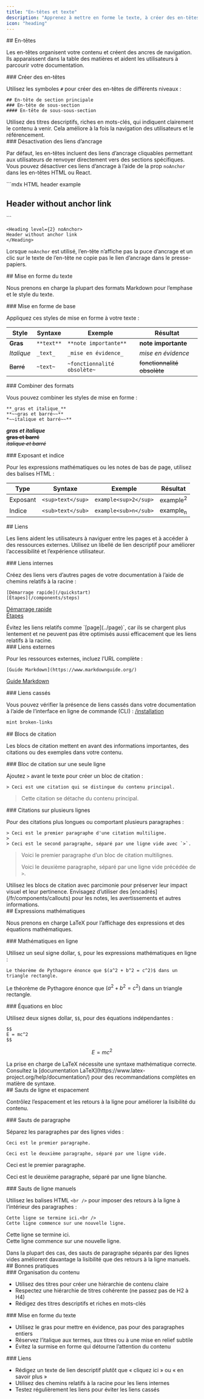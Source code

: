 ```yaml
---
title: "En-têtes et texte"
description: "Apprenez à mettre en forme le texte, à créer des en-têtes et à styliser le contenu"
icon: "heading"
---
```


<div id="headers">
  ## En-têtes
</div>

Les en-têtes organisent votre contenu et créent des ancres de navigation. Ils apparaissent dans la table des matières et aident les utilisateurs à parcourir votre documentation.

<div id="creating-headers">
  ### Créer des en-têtes
</div>

Utilisez les symboles `#` pour créer des en-têtes de différents niveaux :

```mdx
## En-tête de section principale
### En-tête de sous-section
#### En-tête de sous-sous-section
```

<Tip>
  Utilisez des titres descriptifs, riches en mots-clés, qui indiquent clairement le contenu à venir. Cela améliore à la fois la navigation des utilisateurs et le référencement.
</Tip>

<div id="disabling-anchor-links">
  ### Désactivation des liens d’ancrage
</div>

Par défaut, les en-têtes incluent des liens d’ancrage cliquables permettant aux utilisateurs de renvoyer directement vers des sections spécifiques. Vous pouvez désactiver ces liens d’ancrage à l’aide de la prop `noAnchor` dans les en-têtes HTML ou React.

<CodeGroup>
  ```mdx HTML header example
  <h2 noAnchor>
  Header without anchor link
  </h2>
  ```

  ```mdx React header example
  <Heading level={2} noAnchor>
  Header without anchor link
  </Heading>
  ```
</CodeGroup>

Lorsque `noAnchor` est utilisé, l’en-tête n’affiche pas la puce d’ancrage et un clic sur le texte de l’en-tête ne copie pas le lien d’ancrage dans le presse-papiers.

<div id="text-formatting">
  ## Mise en forme du texte
</div>

Nous prenons en charge la plupart des formats Markdown pour l’emphase et le style du texte.

<div id="basic-formatting">
  ### Mise en forme de base
</div>

Appliquez ces styles de mise en forme à votre texte :

| Style | Syntaxe | Exemple | Résultat |
|-------|--------|---------|--------|
| **Gras** | `**text**` | `**note importante**` | **note importante** |
| *Italique* | `_text_` | `_mise en évidence_` | *mise en évidence* |
| ~~Barré~~ | `~text~` | `~fonctionnalité obsolète~` | ~~fonctionnalité obsolète~~ |

<div id="combining-formats">
  ### Combiner des formats
</div>

Vous pouvez combiner les styles de mise en forme :

```mdx
**_gras et italique_**
**~~gras et barré~~**
*~~italique et barré~~**
```

***gras et italique***<br />
**~~gras et barré~~**<br />
*~~italique et barré~~*

<div id="superscript-and-subscript">
  ### Exposant et indice
</div>

Pour les expressions mathématiques ou les notes de bas de page, utilisez des balises HTML :

| Type | Syntaxe | Exemple | Résultat |
|------|--------|---------|--------|
| Exposant | `<sup>text</sup>` | `example<sup>2</sup>` | example<sup>2</sup> |
| Indice | `<sub>text</sub>` | `example<sub>n</sub>` | example<sub>n</sub> |

<div id="links">
  ## Liens
</div>

Les liens aident les utilisateurs à naviguer entre les pages et à accéder à des ressources externes. Utilisez un libellé de lien descriptif pour améliorer l’accessibilité et l’expérience utilisateur.

<div id="internal-links">
  ### Liens internes
</div>

Créez des liens vers d’autres pages de votre documentation à l’aide de chemins relatifs à la racine :

```mdx
[Démarrage rapide](/quickstart)
[Étapes](/components/steps)
```

[Démarrage rapide](/fr/quickstart)<br />
[Étapes](/fr/components/steps)

<Note>
  Évitez les liens relatifs comme `[page](../page)`, car ils se chargent plus lentement et ne peuvent pas être optimisés aussi efficacement que les liens relatifs à la racine.
</Note>

<div id="external-links">
  ### Liens externes
</div>

Pour les ressources externes, incluez l’URL complète :

```mdx
[Guide Markdown](https://www.markdownguide.org/)
```

[Guide Markdown](https://www.markdownguide.org/)

<div id="broken-links">
  ### Liens cassés
</div>

Vous pouvez vérifier la présence de liens cassés dans votre documentation à l’aide de l’interface en ligne de commande (CLI) : [/installation](/fr/installation)

```bash
mint broken-links
```

<div id="blockquotes">
  ## Blocs de citation
</div>

Les blocs de citation mettent en avant des informations importantes, des citations ou des exemples dans votre contenu.

<div id="single-line-blockquotes">
  ### Bloc de citation sur une seule ligne
</div>

Ajoutez `>` avant le texte pour créer un bloc de citation :

```mdx
> Ceci est une citation qui se distingue du contenu principal.
```

> Cette citation se détache du contenu principal.

<div id="multi-line-blockquotes">
  ### Citations sur plusieurs lignes
</div>

Pour des citations plus longues ou comportant plusieurs paragraphes :

```mdx
> Ceci est le premier paragraphe d'une citation multiligne.
>
> Ceci est le second paragraphe, séparé par une ligne vide avec `>`.
```

> Voici le premier paragraphe d’un bloc de citation multilignes.
>
> Voici le deuxième paragraphe, séparé par une ligne vide précédée de `>`.

<Tip>
  Utilisez les blocs de citation avec parcimonie pour préserver leur impact visuel et leur pertinence. Envisagez d’utiliser des [encadrés](/fr/components/callouts) pour les notes, les avertissements et autres informations.
</Tip>

<div id="mathematical-expressions">
  ## Expressions mathématiques
</div>

Nous prenons en charge LaTeX pour l’affichage des expressions et des équations mathématiques.

<div id="inline-math">
  ### Mathématiques en ligne
</div>

Utilisez un seul signe dollar, `$`, pour les expressions mathématiques en ligne :

```mdx
Le théorème de Pythagore énonce que $(a^2 + b^2 = c^2)$ dans un triangle rectangle.
```

Le théorème de Pythagore énonce que $(a^2 + b^2 = c^2)$ dans un triangle rectangle.

<div id="block-equations">
  ### Équations en bloc
</div>

Utilisez deux signes dollar, `$$`, pour des équations indépendantes :

```mdx
$$
E = mc^2
$$
```

$$
E = mc^2
$$

<Info>
  La prise en charge de LaTeX nécessite une syntaxe mathématique correcte. Consultez la [documentation LaTeX](https://www.latex-project.org/help/documentation/) pour des recommandations complètes en matière de syntaxe.
</Info>

<div id="line-breaks-and-spacing">
  ## Sauts de ligne et espacement
</div>

Contrôlez l’espacement et les retours à la ligne pour améliorer la lisibilité du contenu.

<div id="paragraph-breaks">
  ### Sauts de paragraphe
</div>

Séparez les paragraphes par des lignes vides :

```mdx
Ceci est le premier paragraphe.

Ceci est le deuxième paragraphe, séparé par une ligne vide.
```

Ceci est le premier paragraphe.

Ceci est le deuxième paragraphe, séparé par une ligne blanche.

<div id="manual-line-breaks">
  ### Sauts de ligne manuels
</div>

Utilisez les balises HTML `<br />` pour imposer des retours à la ligne à l’intérieur des paragraphes :

```mdx
Cette ligne se termine ici.<br />
Cette ligne commence sur une nouvelle ligne.
```

Cette ligne se termine ici.<br />
Cette ligne commence sur une nouvelle ligne.

<Tip>
  Dans la plupart des cas, des sauts de paragraphe séparés par des lignes vides améliorent davantage la lisibilité que des retours à la ligne manuels.
</Tip>

<div id="best-practices">
  ## Bonnes pratiques
</div>

<div id="content-organization">
  ### Organisation du contenu
</div>

* Utilisez des titres pour créer une hiérarchie de contenu claire
* Respectez une hiérarchie de titres cohérente (ne passez pas de H2 à H4)
* Rédigez des titres descriptifs et riches en mots-clés

<div id="text-formatting">
  ### Mise en forme du texte
</div>

* Utilisez le gras pour mettre en évidence, pas pour des paragraphes entiers
* Réservez l’italique aux termes, aux titres ou à une mise en relief subtile
* Évitez la surmise en forme qui détourne l’attention du contenu

<div id="links">
  ### Liens
</div>

* Rédigez un texte de lien descriptif plutôt que « cliquez ici » ou « en savoir plus »
* Utilisez des chemins relatifs à la racine pour les liens internes
* Testez régulièrement les liens pour éviter les liens cassés